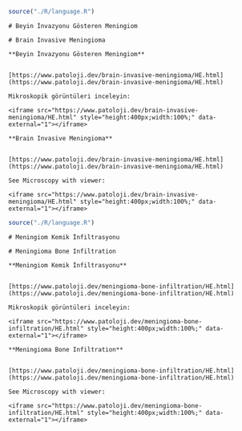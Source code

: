 
```r
source("./R/language.R")
```


```asis
# Beyin İnvazyonu Gösteren Meningiom
```


```asis
# Brain Invasive Meningioma
```



```asis

**Beyin İnvazyonu Gösteren Meningiom**


[https://www.patoloji.dev/brain-invasive-meningioma/HE.html](https://www.patoloji.dev/brain-invasive-meningioma/HE.html)

Mikroskopik görüntüleri inceleyin:

<iframe src="https://www.patoloji.dev/brain-invasive-meningioma/HE.html" style="height:400px;width:100%;" data-external="1"></iframe>

```


```asis

**Brain Invasive Meningioma**


[https://www.patoloji.dev/brain-invasive-meningioma/HE.html](https://www.patoloji.dev/brain-invasive-meningioma/HE.html)

See Microscopy with viewer: 

<iframe src="https://www.patoloji.dev/brain-invasive-meningioma/HE.html" style="height:400px;width:100%;" data-external="1"></iframe>

```




```r
source("./R/language.R")
```


```asis
# Meningiom Kemik İnfiltrasyonu
```


```asis
# Meningioma Bone Infiltration
```



```asis

**Meningiom Kemik İnfiltrasyonu**


[https://www.patoloji.dev/meningioma-bone-infiltration/HE.html](https://www.patoloji.dev/meningioma-bone-infiltration/HE.html)

Mikroskopik görüntüleri inceleyin:

<iframe src="https://www.patoloji.dev/meningioma-bone-infiltration/HE.html" style="height:400px;width:100%;" data-external="1"></iframe>

```


```asis

**Meningioma Bone Infiltration**


[https://www.patoloji.dev/meningioma-bone-infiltration/HE.html](https://www.patoloji.dev/meningioma-bone-infiltration/HE.html)

See Microscopy with viewer: 

<iframe src="https://www.patoloji.dev/meningioma-bone-infiltration/HE.html" style="height:400px;width:100%;" data-external="1"></iframe>

```

